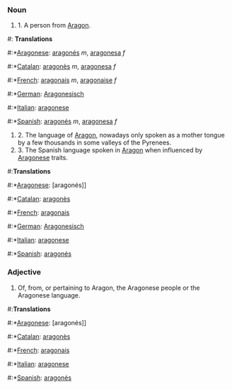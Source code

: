 
=== Noun ===

# 1. A person from [[Aragon]].
 
#: '''Translations''' 
#:*[[Aragonese]]: [[aragonés]] ''m'', [[aragonesa]] ''f''
#:*[[Catalan]]: [[aragonès]] ''m'', [[aragonesa]] ''f'' 
#:*[[French]]: [[aragonais]] ''m'', [[aragonaise]] ''f'' 
#:*[[German]]: [[Aragonesisch]] 
#:*[[Italian]]: [[aragonese]] 
#:*[[Spanish]]: [[aragonés]] ''m'', [[aragonesa]] ''f'' 

# 2. The language of [[Aragon]], nowadays only spoken as a mother tongue by a few thousands in some valleys of the Pyrenees.
# 3. The Spanish language spoken in [[Aragon]] when influenced by [[Aragonese]] traits.

#:'''Translations''' 
#:*[[Aragonese]]: [aragonés]]
#:*[[Catalan]]: [[aragonès]] 
#:*[[French]]: [[aragonais]] 
#:*[[German]]: [[Aragonesisch]]
#:*[[Italian]]: [[aragonese]] 
#:*[[Spanish]]: [[aragonés]]


===Adjective===

# Of, from, or pertaining to Aragon, the Aragonese people or the Aragonese language. 

#:'''Translations''' 
#:*[[Aragonese]]: [aragonés]]
#:*[[Catalan]]: [[aragonès]] 
#:*[[French]]: [[aragonais]] 
#:*[[Italian]]: [[aragonese]] 
#:*[[Spanish]]: [[aragonés]]